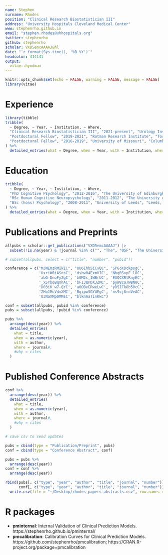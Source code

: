 ```yaml
---
name: Stephen
surname: Rhodes
position: "Clinical Research Biostatistician III"
address: "University Hospitals Cleveland Medical Center"
www: stephenrho.github.io
email: "stephen.rhodes@uhhospitals.org"
twitter: stephenrho
github: stephenrho
scholar: VXD5emcAAAAJ&hl
date: "`r format(Sys.time(), '%B %Y')`"
headcolor: 414141
output: 
  vitae::hyndman
---
```


```r
knitr::opts_chunk$set(echo = FALSE, warning = FALSE, message = FALSE)
library(vitae)
```

# Experience

```r
library(tibble)
tribble(
  ~ Degree, ~ Year, ~ Institution, ~ Where,
  "Clinical Research Biostatistician III", "2021-present", "Urology Institute, University Hospitals Cleveland Medical Center", "Cleveland OH, US",
  "Postdoctoral Fellow", "2019-2021", "Rotman Research Institute", "Toronto ON, CA",
  "Postdoctoral Fellow", "2016-2019", "University of Missouri", "Columbia MO, USA"
) %>% 
  detailed_entries(what = Degree, when = Year, with = Institution, where = Where)
```

# Education

```r
tribble(
  ~ Degree, ~ Year, ~ Institution, ~ Where,
  "PhD Cognitive Psychology", "2012-2016", "The University of Edinburgh", "Edinburgh, UK",
  "MSc Human Cognitive Neuropsychology", "2011-2012", "The University of Edinburgh", "Edinburgh, UK",
  "BSc (hons) Psychology", "2008-2011", "University of Leeds", "Leeds, UK"
) %>% 
  detailed_entries(what = Degree, when = Year, with = Institution, where = Where)
```

# Publications and Preprints

<!-- (see https://scholar.google.com/citations?user=VXD5emcAAAAJ&hl=en for pdfs) -->

```r
allpubs = scholar::get_publications("VXD5emcAAAAJ") |>
  subset(!is.na(year) & !journal %in% c("", "The", "OSF", "The University of Edinburgh", "JOURNAL OF EXPERIMENTAL PSYCHOLOGY-LEARNING MEMORY AND COGNITION") & !(pubid %in% c("zA6iFVUQeVQC", "K3LRdlH-MEoC")))

# subset(allpubs, select = c("title", "number", "pubid"))

conference = c("M3NEmzRMIkIC", "OU6Ihb5iCvQC", 'SP6oXDckpogC',
               'UxriW0iASnsC', 'dshw04ExmUIC', 'NhqRSupF_l8C', 
               'abG-DnoFyZgC', 'b0M2c_1WBrUC', 'EUQCXRtRnyEC',
               '_xSYboBqXhAC', 'bFI3QPDXJZMC', 'pyW8ca7W8N0C',
               'D03iK_w7-QYC', 'a0OBvERweLwC', 'yD5IFk8b50cC',
               'ZHo1McVdvXMC', 'BqipwSGYUEgC', 'ns9cj8rnVeAC',
               'O3NaXMp0MMsC', "blknAaTinKkC")

conf = subset(allpubs, pubid %in% conference)
pubs = subset(allpubs, !pubid %in% conference)

pubs %>% 
  arrange(desc(year)) %>%
  detailed_entries(
    what = title,
    when = as.numeric(year),
    with = author,
    where = journal#,
    #why = cites
  )

```

# Published Conference Abstracts

```r
conf %>% 
  arrange(desc(year)) %>%
  detailed_entries(
    what = title,
    when = as.numeric(year),
    with = author,
    where = journal#,
    #why = cites
  )
```

```r
# save csv to send updates

pubs = cbind(type = "Publication/Preprint", pubs)
conf = cbind(type = "Conference Abstract", conf)

pubs = pubs %>% 
  arrange(desc(year))
conf = conf %>% 
  arrange(desc(year))

rbind(pubs[, c("type", "year", "author", "title", "journal", "number")],
      conf[, c("type", "year", "author", "title", "journal", "number")]) |>
  write.csv(file = "~/Desktop/rhodes_papers-abstracts.csv", row.names = F, na = "")

```

# R packages

- **pminternal**: Internal Validation of Clinical Prediction Models. https://stephenrho.github.io/pminternal/ 
- **pmcalibration**: Calibration Curves for Clinical Prediction Models. https://github.com/stephenrho/pmcalibration; https://CRAN.R-project.org/package=pmcalibration